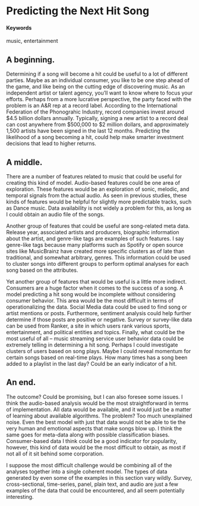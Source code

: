 # Predicting the Next Hit Song {#predicting-next-hit-song}

#### Keywords

music, entertainment

## A beginning.

Determining if a song will become a hit could be useful to a lot of different parties. Maybe as an individual consumer, you like to be one step ahead of the game, and like being on the cutting edge of discovering music. As an independent artist or talent agency, you'll want to know where to focus your efforts. Perhaps from a more lucrative perspective, the party faced with the problem is an A&R rep at a record label. According to the International Federation of the Phonograhic Industry, record companies invest around $4.5 billion dollars annually. Typically, signing a new artist to a record deal can cost anywhere from $500,000 to $2 million dollars, and approximately 1,500 artists have been signed in the last 12 months. Predicting the likelihood of a song becoming a hit, could help make smarter investment decisions that lead to higher returns.

## A middle.

There are a number of features related to music that could be useful for creating this kind of model. Audio-based features could be one area of exploration. These features would be an exploration of sonic, melodic, and temporal signals from the actual audio. As seen in previous studies, these kinds of features would be helpful for slightly more predictable tracks, such as Dance music. Data availability is not widely a problem for this, as long as I could obtain an audio file of the songs.

Another group of features that could be useful are song-related meta data. Release year, associated artists and producers, biographic information about the artist, and genre-like tags are examples of such features. I say genre-like tags because many platforms such as Spotify or open source sites like MusicBrainz have created more specific clusters as of late than traditional, and somewhat arbitrary, genres. This information could be used to cluster songs into different groups to perform optimal analyses for each song based on the attributes.

Yet another group of features that would be useful is a little more indirect. Consumers are a huge factor when it comes to the success of a song. A model predicting a hit song would be incomplete without considering consumer behavior. This area would be the most difficult in terms of operationalizing the data. Social Media data could be used to find song or artist mentions or posts. Furthermore, sentiment analysis could help further determine if those posts are positive or negative. Survey or survey-like data can be used from Ranker, a site in which users rank various sports, entertainment, and political entities and topics. Finally, what could be the most useful of all -- music streaming service user behavior data could be extremely telling in determining a hit song. Perhaps I could investigate clusters of users based on song plays. Maybe I could reveal momentum for certain songs based on real-time plays. How many times has a song been added to a playlist in the last day? Could be an early indicator of a hit.

## An end.

The outcome? Could be promising, but I can also foresee some issues. I think the audio-based analysis would be the most straightforward in terms of implementation. All data would be available, and it would just be a matter of learning about available algorithms. The problem? Too much unexplained noise. Even the best model with just that data would not be able to tie the very human and emotional aspects that make songs blow up. I think the same goes for meta-data along with possible classification biases. Consumer-based data I think could be a good indicator for popularity, however, this kind of data would be the most difficult to obtain, as most if not all of it sit behind some corporation.

I suppose the most difficult challenge would be combining all of the analyses together into a single coherent model. The types of data generated by even some of the examples in this section vary wildly. Survey, cross-sectional, time-series, panel, plain text, and audio are just a few examples of the data that could be encountered, and all seem potentially interesting.
